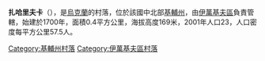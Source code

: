 {{unreferenced|time=2020-05-02T12:50:30+00:00}}
{{coord|50|53|46|N|29|30|2|E|scale:30000|display=title}}

'''扎哈里夫卡'''（{{lang-uk|Захарівка}}），是[[烏克蘭|烏克蘭]]的村落，位於該國中北部[[基輔州|基輔州]]，由[[伊萬基夫區|伊萬基夫區]]負責管轄，始建於1700年，面積0.4平方公里，海拔高度169米，2001年人口23，人口密度每平方公里57.5人。

{{DEFAULTSORT:Захарівка}}
[[Category:基輔州村落|Category:基輔州村落]]
[[Category:伊萬基夫區村落|Category:伊萬基夫區村落]]


{{Kiev-geo-stub}}